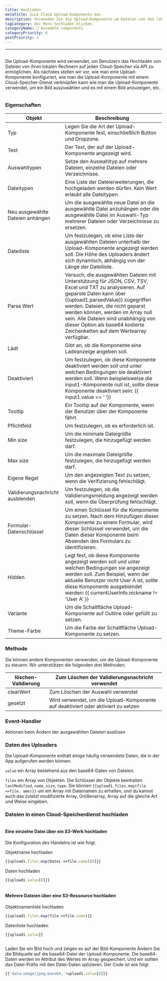 ```yaml
---
title: Hochladen
metaTitle: ILLA Cloud Upload-Komponente doc
description: Verwenden Sie die Upload-Komponente um Dateien von den lokalen Rechnern auf jeden Cloud-Speicher hochzuladen
tagCategory: doc Menü hochladen_klicken
categoryName: 🧬 Assemble components
categoryPriority: 6
postPriority: 1
---
```


* * *

## <Heading hidden>Hochladen</Heading>

Die Upload-Komponente wird verwendet, um Benutzern das Hochladen von Dateien von ihren lokalen Rechnern auf jeden Cloud-Speicher via API zu ermöglichen. Als nächstes stellen wir vor, wie man eine Upload-Komponente konfiguriert, wie man die Upload-Komponente mit einem Cloud-Speicher-Dienst verknüpfen kann wie man die Upload-Komponente verwendet, um ein Bild auszuwählen und es mit einem Bild anzuzeigen, etc.

<img src='https://cdn.illacloud.com/official-website/img/docs/upload1.png' alt="" />

### Eigenschaften

| Objekt                           | Beschreibung                                                                                                                                                                                                                                                                                                                                                       |
| -------------------------------- | ------------------------------------------------------------------------------------------------------------------------------------------------------------------------------------------------------------------------------------------------------------------------------------------------------------------------------------------------------------------ |
| Typ                              | Legen Sie die Art der Upload-Komponente fest, einschließlich Button und Dropzone.                                                                                                                                                                                                                                                                                  |
| Text                             | Der Text, der auf der Upload-Komponente angezeigt wird.                                                                                                                                                                                                                                                                                                            |
| Auswahltypen                     | Setze den Auswahltyp auf mehrere Dateien, einzelne Dateien oder Verzeichnisse.                                                                                                                                                                                                                                                                                     |
| Dateitypen                       | Eine Liste der Dateierweiterungen, die hochgeladen werden dürfen. Kein Wert erlaubt alle Dateitypen.                                                                                                                                                                                                                                                               |
| Neu ausgewählte Dateien anhängen | Um die ausgewählte neue Datei an die ausgewählte Datei anzuhängen oder die ausgewählte Datei im Auswahl-Typ mehrerer Dateien oder Verzeichnisse zu ersetzen.                                                                                                                                                                                                       |
| Dateiliste                       | Um festzulegen, ob eine Liste der ausgewählten Dateien unterhalb der Upload-Komponente angezeigt werden soll. Die Höhe des Uploaders ändert sich dynamisch, abhängig von der Länge der Dateiliste.                                                                                                                                                                 |
| Parse Wert                       | Versuch, die ausgewählten Dateien mit Unterstützung für JSON, CSV, TSV, Excel und TXT zu analysieren. Auf geparste Daten kann über {{upload1.parsedValue}} zugegriffen werden. Dateien, die nicht geparst werden können, werden im Array null sein. Alle Dateien sind unabhängig von dieser Option als base64 kodierte Zeichenketten auf dem Wertearray verfügbar. |
| Lädt                             | Gibt an, ob die Komponente eine Ladeanzeige angeben soll.                                                                                                                                                                                                                                                                                                          |
| Deaktiviert                      | Um festzulegen, ob diese Komponente deaktiviert werden soll und unter welchen Bedingungen sie deaktiviert werden soll. Wenn beispielsweise die input1-Komponente null ist, sollte diese Komponente deaktiviert sein: {{ input1.value == ‘ ’}}                                                                                                                      |
| Tooltip                          | Ein Tooltip auf der Komponente, wenn der Benutzer über der Komponente fährt.                                                                                                                                                                                                                                                                                       |
| Pflichtfeld                      | Um festzulegen, ob es erforderlich ist.                                                                                                                                                                                                                                                                                                                            |
| Min size                         | Um die minimale Dateigröße festzulegen, die hinzugefügt werden darf.                                                                                                                                                                                                                                                                                               |
| Max size                         | Um die maximale Dateigröße festzulegen, die hinzugefügt werden darf.                                                                                                                                                                                                                                                                                               |
| Eigene Regel                     | Um den angezeigten Text zu setzen, wenn die Verifizierung fehlschlägt.                                                                                                                                                                                                                                                                                             |
| Validierungsnachricht ausblenden | Um festzulegen, ob die Validierungsmeldung angezeigt werden soll, wenn die Überprüfung fehlschlägt.                                                                                                                                                                                                                                                                |
| Formular-Datenschlüssel          | Um einen Schlüssel für die Komponente zu setzen. Nach dem Hinzufügen dieser Komponente zu einem Formular, wird dieser Schlüssel verwendet, um die Daten dieser Komponente beim Absenden des Formulars zu identifizieren.                                                                                                                                           |
| Hidden                           | Legt fest, ob diese Komponente angezeigt werden soll und unter welchen Bedingungen sie angezeigt werden soll. Zum Beispiel, wenn der aktuelle Benutzer nicht User A ist, sollte diese Komponente ausgeblendet werden: {{ currentUserInfo.nickname != 'User A' }}                                                                                                   |
| Variante                         | Um die Schaltfläche Upload-Komponente auf Outline oder gefüllt zu setzen.                                                                                                                                                                                                                                                                                          |
| Theme-Farbe                      | Um die Farbe der Schaltfläche Upload-Komponente zu setzen.                                                                                                                                                                                                                                                                                                         |

### Methode

Sie können andere Komponenten verwenden, um die Upload-Komponente zu steuern. Wir unterstützen die folgenden drei Methoden:

| löschen-Validierung | Zum Löschen der Validierungsnachricht verwendet                                   |
| ------------------- | --------------------------------------------------------------------------------- |
| clearWert           | Zum Löschen der Auswahl verwendet                                                 |
| gesetzt             | Wird verwendet, um die Upload-Komponente auf deaktiviert oder aktiviert zu setzen |

### Event-Handler

Aktionen beim Ändern der ausgewählten Dateien auslösen

### Daten des Uploaders

Die Upload-Komponente enthält einige häufig verwendete Daten, die in der App aufgerufen werden können.

`value` ein Array bestehend aus den base64-Daten von Dateien. 

`files` ein Array von Objekten. Die Schlüssel der Objekte beinhalten `lastModified`, `name`, `size`, `type`. Sie können `{{upload1.files.map(file =>file. ame)}}` um ein Array mit Dateinamen zu erhalten, und du kannst auch das zuletzt modifizierte Array, Größenarray, Array auf die gleiche Art und Weise eingeben. 

### Dateien in einen Cloud-Speicherdienst hochladen

<img src='https://cdn.illacloud.com/official-website/img/docs/upload2.gif' alt="" />

#### Eine einzelne Datei über ein S3-Werk hochladen

Die Konfiguration des Handelns ist wie folgt. 

Objektname hochladen

```jsx
{{upload1.files.map(Datei =>file.name)[0]}}
```

Daten hochladen

```jsx
{{upload1.value[0]}}
```

<img src='https://cdn.illacloud.com/official-website/img/docs/upload3.png' alt="" />

#### Mehrere Dateien über eine S3-Ressource hochladen

Objektnamenliste hochladen

```jsx
{{upload1.files.map(file =>file.name)}}
```

Datenliste hochladen

```jsx
{{upload1.value}}
```

<img src='https://cdn.illacloud.com/official-website/img/docs/upload4.png' alt="" />

Laden Sie ein Bild hoch und zeigen es auf der Bild-Komponente
Ändern Sie die Bildquelle auf die base64-Datei der Upload-Komponente. Die base64-Daten werden im Attribut des Wertes im Array gespeichert. Und wir sollten das Datei-Präfix mit den Datei-Daten splizieren. Der Code ist wie folgt. 

```jsx
{{'data:image/jpeg;base64,'+upload1.value[0]}}
```

<img src='https://cdn.illacloud.com/official-website/img/docs/upload5.gif' alt="" />
